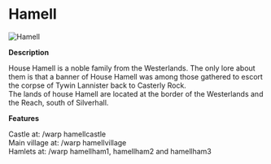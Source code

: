 

# Hamell

<Image
  src="https://cdn.sanity.io/images/1as7cn02/production/86ee4769c0c21e5f5443b378531078405e9c32dc-1920x1017.png?w=976&h=350&fit=crop&crop=center&auto=format"
  alt="Hamell"
  width={976}
  height={350}
/>

<ProjectDetails
  floatRight
  region="Westerlands"
  house="House Hamell"
  type="Keep"
  status="Completed"
  warp="/warp hamell"
  projectLead="_zanji"
  dateStarted="August 31, 2021"
  dateCompleted="June 23, 2022"
/>

**Description**

House Hamell is a noble family from the Westerlands. The only lore about them is that a banner of House Hamell was among those gathered to escort the corpse of Tywin Lannister back to Casterly Rock.  
The lands of house Hamell are located at the border of the Westerlands and the Reach, south of Silverhall.

**Features**

Castle at: /warp hamellcastle  
Main village at: /warp hamellvillage  
Hamlets at: /warp hamellham1, hamellham2 and hamellham3
